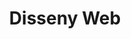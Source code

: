 ---
title: "Disseny Web"
meta_title: "Serveis de Disseny Web Professional"
description: "Crea llocs web impressionants i responsius que generin resultats amb els nostres serveis de disseny web professional"
draft: false
layout: "@/layouts/WebDesignPage.astro"

# Banner
banner:
  title: "Transforma la teva Presència Online amb Disseny Web Professional"
  content: "Crea llocs web impressionants i responsius que generin resultats amb els nostres serveis de disseny web professional."
  image: "/images/banner.png"
  button:
    enable: true
    label: "Contacta'ns"
    link: "/contact"

# Process
process:
  title: "El Nostre Procés de Disseny Web"
  description: "Els nostres serveis de disseny web combinen creativitat amb funcionalitat per entregar llocs web que no només es veuen genials sinó que també funcionen excepcionalment bé."
  steps:
    - name: "Descobriment"
      content: "#### Descobriment i Planificació del Projecte\n\nComencem entenent els teus:\n- Objectius de negoci\n- Públic objectiu\n- Identitat de marca\n- Requisits de contingut\n- Especificacions tècniques\n\nAquesta fase assegura que creem un lloc web perfectament alineat amb la teva visió."
    
    - name: "Disseny"
      content: "#### Fase de Disseny Creatiu\n\nEl nostre procés de disseny inclou:\n- Disseny UI/UX personalitzat\n- Enfocament mobile-first\n- Integració de marca\n- Prototips interactius\n- Feedback del client i revisions\n\nCreem dissenys visualment impactants que enganxen als teus visitants."
    
    - name: "Desenvolupament"
      content: "#### Desenvolupament del Lloc Web\n\nEl nostre desenvolupament inclou:\n- Codi net i eficient\n- Desenvolupament responsive\n- Optimització de rendiment\n- Millors pràctiques SEO\n- Proves cross-browser\n\nConstruïm llocs web que funcionen perfectament en tots els dispositius."

# Services
services:
  title: "Els Nostres Serveis de Disseny Web"
  notice:
    type: "note"
    content: "Tots els nostres llocs web es construeixen amb disseny responsive, assegurant que funcionin perfectament en tots els dispositius."
  services_list:
    - title: "Disseny Web Personalitzat"
      features:
        - "Disseny únic i amb marca"
        - "Interfície amigable"
        - "Layouts orientats a conversió"
        - "Elements interactius"
        - "Estètica moderna"
    
    - title: "Solucions E-commerce"
      features:
        - "Carrets de compra segurs"
        - "Gestió de productes"
        - "Integració de pagaments"
        - "Seguiment d'inventari"
        - "Comptes de clients"
    
    - title: "Manteniment Web"
      features:
        - "Actualitzacions regulars"
        - "Monitoratge de seguretat"
        - "Optimització de rendiment"
        - "Actualitzacions de contingut"
        - "Suport tècnic"

# Why Choose Us
why_choose_us:
  title: "Per Què Triar els Nostres Serveis de Disseny Web?"
  accordions:
    - title: "Equip de Disseny Expert"
      items:
        - "Anys d'experiència en la indústria"
        - "Certificacions professionals"
        - "Aprenentatge i millora contínua"
        - "Resolució creativa de problemes"
        - "Atenció al detall"
    
    - title: "Tecnologies Modernes"
      items:
        - "Últimes tecnologies web"
        - "Velocitats de càrrega ràpides"
        - "Optimització mòbil"
        - "Estructura SEO-friendly"
        - "Desenvolupament segur"
    
    - title: "Suport al Client"
      items:
        - "Gestor de projecte dedicat"
        - "Comunicació regular"
        - "Formació i documentació"
        - "Suport post-llançament"
        - "Manteniment continu"

# Portfolio
portfolio:
  title: "El Nostre Portfolio de Disseny Web"
  projects:
    - src: "/images/portfolio-1.jpg"
      alt: "Element de Portfolio 1"
      width: 600
      height: 400
      link: "/portfolio/projecte-1"
    
    - src: "/images/portfolio-2.jpg"
      alt: "Element de Portfolio 2"
      width: 600
      height: 400
      link: "/portfolio/projecte-2"

# Call to Action
cta:
  title: "Preparat per Començar el teu Projecte de Disseny Web?"
  buttons:
    - label: "Contacta'ns"
      link: "/contact"
      style: "solid"
    
    - label: "Veure Portfolio"
      link: "/portfolio"
      style: "outline"

# Additional Services
additional_services:
  title: "Serveis Addicionals"
  services_list:
    - "Redisseny de Llocs Web"
    - "Disseny de Landing Pages"
    - "Aplicacions Web Progressives"
    - "Optimització de Llocs Web"
    - "Serveis de Consultoria"
  notice:
    type: "tip"
    content: "Contacta'ns avui per una consulta gratuïta i pressupost per al teu projecte de disseny web!"
---